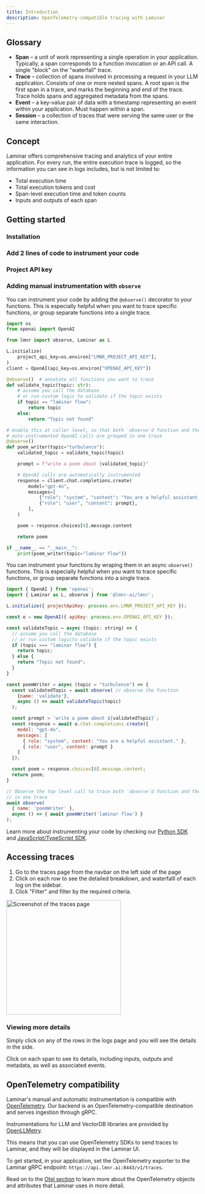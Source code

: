 ```yaml
---
title: Introduction
description: OpenTelemetry-compatible tracing with Laminar
---
```



## Glossary

- **Span** – a unit of work representing a single operation in your application.
Typically, a span corresponds to a function invocation or an API call.
A single "block" on the "waterfall" trace.
- **Trace** – collection of spans involved in processing a request in your LLM application.
Consists of one or more nested spans. A root span is the first span in a trace, and marks the beginning and end of the trace.
Trace holds spans and aggregated metadata from the spans.
- **Event** – a key-value pair of data with a timestamp representing an event within your application. Must happen within a span.
- **Session** – a collection of traces that were serving the same user or the same interaction.

## Concept

Laminar offers comprehensive tracing and analytics of your entire application.
For every run, the entire execution trace is logged, so the information you can see in logs includes, but is not limited to:

- Total execution time
- Total execution tokens and cost
- Span-level execution time and token counts
- Inputs and outputs of each span

## Getting started

### Installation

<LaminarInstall />

### Add 2 lines of code to instrument your code

<LaminarInitialize />

### Project API key

<GetProjectApiKey />

### Adding manual instrumentation with `observe`

<Tabs>
<Tab title="Python">

You can instrument your code by adding the `@observe()` decorator to your functions.
This is especially helpful when you want to trace specific functions, or group
separate functions into a single trace.

```python
import os
from openai import OpenAI

from lmnr import observe, Laminar as L

L.initialize(
    project_api_key=os.environ["LMNR_PROJECT_API_KEY"],
)
client = OpenAI(api_key=os.environ["OPENAI_API_KEY"])

@observe()  # annotate all functions you want to trace
def validate_topic(topic: str):
    # assume you call the database
    # or run custom logic to validate if the topic exists
    if topic == "laminar flow":
        return topic
    else:
        return "Topic not found"

# enable this at caller level, so that both `observe`d function and the 
# auto-instrumented OpenAI calls are grouped in one trace
@observe()
def poem_writer(topic="turbulence"):
    validated_topic = validate_topic(topic)

    prompt = f"write a poem about {validated_topic}"

    # OpenAI calls are automatically instrumented
    response = client.chat.completions.create(
        model="gpt-4o",
        messages=[
            {"role": "system", "content": "You are a helpful assistant."},
            {"role": "user", "content": prompt},
        ],
    )

    poem = response.choices[0].message.content

    return poem

if __name__ == "__main__":
    print(poem_writer(topic="laminar flow"))
```

</Tab>
<Tab title="JavaScript/TypeScript">

You can instrument your functions by wraping them in an async `observe()` functions.
This is especially helpful when you want to trace specific functions, or group
separate functions into a single trace.

```javascript
import { OpenAI } from 'openai';
import { Laminar as L, observe } from '@lmnr-ai/lmnr';

L.initialize({ projectApiKey: process.env.LMNR_PROJECT_API_KEY });

const o = new OpenAI({ apiKey: process.env.OPENAI_API_KEY });

const validateTopic = async (topic: string) => {
  // assume you call the database 
  // or run custom logicto validate if the topic exists
  if (topic === "laminar flow") {
    return topic;
  } else {
    return "Topic not found";
  }
}

const poemWriter = async (topic = "turbulence") => {
  const validatedTopic = await observe( // observe the function
    {name: 'validate'},
    async () => await validateTopic(topic)
  );

  const prompt = `write a poem about ${validatedTopic}`;
  const response = await o.chat.completions.create({
    model: "gpt-4o",
    messages: [
      { role: "system", content: "You are a helpful assistant." },
      { role: "user", content: prompt }
    ]
  });

  const poem = response.choices[0].message.content;
  return poem;
}

// Observe the top level call to trace both `observe`d function and the OpenAI call
// in one trace
await observe(
  { name: 'poemWriter' },
  async () => { await poemWriter('laminar flow') }
);
```

</Tab>
</Tabs>

Learn more about instrumenting your code by checking our
[Python SDK](https://github.com/lmnr-ai/lmnr-python) and
[JavaScript/TypeScript SDK](https://github.com/lmnr-ai/lmnr-ts).


## Accessing traces

1. Go to the traces page from the navbar on the left side of the page
1. Click on each row to see the detailed breakdown, and waterfalll of each log on the sidebar.
1. Click "Filter" and filter by the required criteria.

<Frame caption="Example traces page">
<img height="300" src="/images/traces/traces-page.png" alt="Screenshot of the traces page"/>
</Frame>

### Viewing more details

Simply click on any of the rows in the logs page and you will see the details in the side.

Click on each span to see its details, including inputs, outputs and metadata, as well as associated events.

## OpenTelemetry compatibility

Laminar's manual and automatic instrumentation is compatible with [OpenTelemetry](https://opentelemetry.io/docs/specs/otel/).
Our backend is an OpenTelemetry-compatible destination and serves ingestion through gRPC.

Instrumentations for LLM and VectorDB libraries are provided by [OpenLLMetry](https://github.com/traceloop/openllmetry).

This means that you can use OpenTelemetry SDKs to send traces to Laminar, and they will be displayed in the Laminar UI.

To get started, in your application,
set the OpenTelemetry exporter to the Laminar gRPC endpoint:
`https://api.lmnr.ai:8443/v1/traces`.

Read on to the [Otel section](/tracing/otel) to learn more about the OpenTelemetry
objects and attributes that Laminar uses in more detail.
